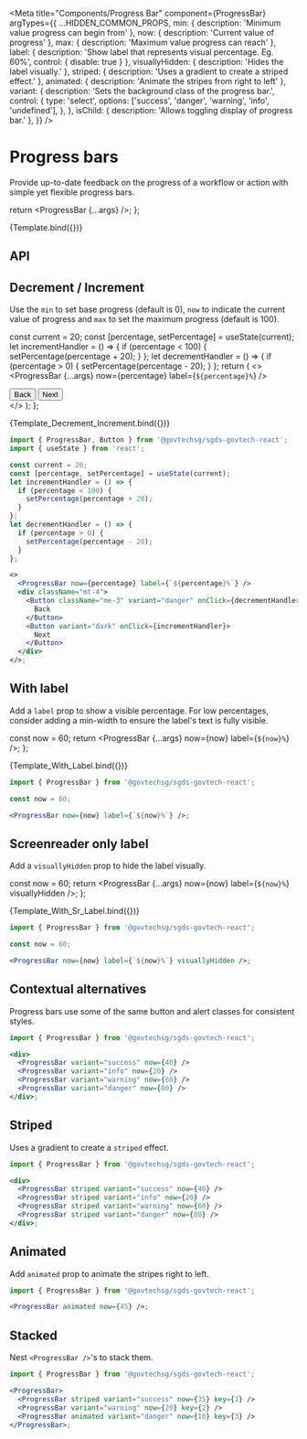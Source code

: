 
<Meta
  title="Components/Progress Bar"
  component={ProgressBar}
  argTypes={{
    ...HIDDEN_COMMON_PROPS,
    min: { description: 'Minimum value progress can begin from' },
    now: { description: 'Current value of progress' },
    max: { description: 'Maximum value progress can reach' },
    label: {
      description: 'Show label that represents visual percentage. Eg. 60%',
      control: { disable:  true }
    },
    visuallyHidden: { description: 'Hides the label visually.' },
    striped: { description: 'Uses a gradient to create a striped effect.' },
    animated: { description: 'Animate the stripes from right to left' },
    variant: {
      description: 'Sets the background class of the progress bar.',
      control: {
        type: 'select',
        options: ['success', 'danger', 'warning', 'info', 'undefined'],
      },
    },
    isChild: { description: 'Allows toggling display of progress bar.' },
  }}
/>

# Progress bars

Provide up-to-date feedback on the progress of a workflow or action with simple yet flexible progress bars.


  return <ProgressBar {...args} />;
};

<Canvas>
  <Story name="Default">{Template.bind({})}</Story>
</Canvas>

## API

<ArgsTable story="Default" />

## Decrement / Increment

Use the `min` to set base progress (default is 0), `now` to indicate the current value of progress and `max` to set the maximum progress (default is 100).

  const current = 20;
  const [percentage, setPercentage] = useState(current);
  let incrementHandler = () => {
    if (percentage < 100) {
      setPercentage(percentage + 20);
    }
  };
  let decrementHandler = () => {
    if (percentage > 0) {
      setPercentage(percentage - 20);
    }
  };
  return (
    <>
      <ProgressBar {...args} now={percentage} label={`${percentage}%`} />
      <div className="mt-4">
        <Button className="me-3" variant="danger" onClick={decrementHandler}>
          Back
        </Button>
        <Button variant="dark" onClick={incrementHandler}>
          Next
        </Button>
      </div>
    </>
  );
};

<Canvas>
  <Story name="Decrement & Increment">
    {Template_Decrement_Increment.bind({})}
  </Story>
</Canvas>

```jsx
import { ProgressBar, Button } from '@govtechsg/sgds-govtech-react';
import { useState } from 'react';

const current = 20;
const [percentage, setPercentage] = useState(current);
let incrementHandler = () => {
  if (percentage < 100) {
    setPercentage(percentage + 20);
  }
};
let decrementHandler = () => {
  if (percentage > 0) {
    setPercentage(percentage - 20);
  }
};

<>
  <ProgressBar now={percentage} label={`${percentage}%`} />
  <div className="mt-4">
    <Button className="me-3" variant="danger" onClick={decrementHandler}>
      Back
    </Button>
    <Button variant="dark" onClick={incrementHandler}>
      Next
    </Button>
  </div>
</>;
```

## With label

Add a `label` prop to show a visible percentage. For low percentages, consider adding a min-width to ensure the label's text is fully visible.

  const now = 60;
  return <ProgressBar {...args} now={now} label={`${now}%`} />;
};

<Canvas>
  <Story name="With Label">{Template_With_Label.bind({})}</Story>
</Canvas>

```jsx
import { ProgressBar } from '@govtechsg/sgds-govtech-react';

const now = 60;

<ProgressBar now={now} label={`${now}%`} />;
```

## Screenreader only label

Add a `visuallyHidden` prop to hide the label visually.

  const now = 60;
  return <ProgressBar {...args} now={now} label={`${now}%`} visuallyHidden />;
};

<Canvas>
  <Story name="Screenreader Only Label">
    {Template_With_Sr_Label.bind({})}
  </Story>
</Canvas>

```jsx
import { ProgressBar } from '@govtechsg/sgds-govtech-react';

const now = 60;

<ProgressBar now={now} label={`${now}%`} visuallyHidden />;
```

## Contextual alternatives

Progress bars use some of the same button and alert classes for consistent styles.

<Canvas>
  <Story name="Contextual Alternatives">
    <div>
      <ProgressBar variant="success" now={40} />
      <ProgressBar variant="info" now={20} />
      <ProgressBar variant="warning" now={60} />
      <ProgressBar variant="danger" now={80} />
    </div>
  </Story>
</Canvas>

```jsx
import { ProgressBar } from '@govtechsg/sgds-govtech-react';

<div>
  <ProgressBar variant="success" now={40} />
  <ProgressBar variant="info" now={20} />
  <ProgressBar variant="warning" now={60} />
  <ProgressBar variant="danger" now={80} />
</div>;
```

## Striped

Uses a gradient to create a `striped` effect.

<Canvas>
  <Story name="Striped">
    <div>
      <ProgressBar striped variant="success" now={40} />
      <ProgressBar striped variant="info" now={20} />
      <ProgressBar striped variant="warning" now={60} />
      <ProgressBar striped variant="danger" now={80} />
    </div>
  </Story>
</Canvas>

```jsx
import { ProgressBar } from '@govtechsg/sgds-govtech-react';

<div>
  <ProgressBar striped variant="success" now={40} />
  <ProgressBar striped variant="info" now={20} />
  <ProgressBar striped variant="warning" now={60} />
  <ProgressBar striped variant="danger" now={80} />
</div>;
```

## Animated

Add `animated` prop to animate the stripes right to left.

<Canvas>
  <Story name="Animated">
    <ProgressBar animated now={45} />
  </Story>
</Canvas>

```jsx
import { ProgressBar } from '@govtechsg/sgds-govtech-react';

<ProgressBar animated now={45} />;
```

## Stacked

Nest `<ProgressBar />`'s to stack them.

<Canvas>
  <Story name="Stacked">
    <ProgressBar>
      <ProgressBar striped variant="success" now={35} key={1} />
      <ProgressBar variant="warning" now={20} key={2} />
      <ProgressBar animated variant="danger" now={10} key={3} />
    </ProgressBar>
  </Story>
</Canvas>

```jsx
import { ProgressBar } from '@govtechsg/sgds-govtech-react';

<ProgressBar>
  <ProgressBar striped variant="success" now={35} key={1} />
  <ProgressBar variant="warning" now={20} key={2} />
  <ProgressBar animated variant="danger" now={10} key={3} />
</ProgressBar>;
```
